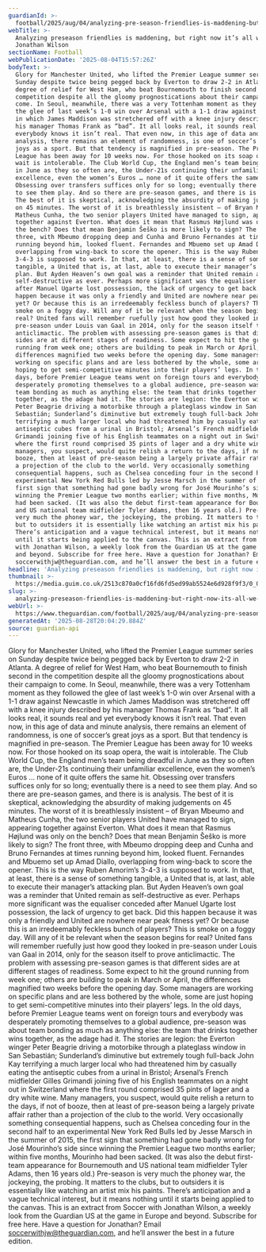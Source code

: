 ```yaml
---
guardianId: >-
  football/2025/aug/04/analyzing-pre-season-friendlies-is-maddening-but-right-now-its-all-we-have
webTitle: >-
  Analyzing preseason friendlies is maddening, but right now it’s all we have |
  Jonathan Wilson
sectionName: Football
webPublicationDate: '2025-08-04T15:57:26Z'
bodyText: >-
  Glory for Manchester United, who lifted the Premier League summer series on
  Sunday despite twice being pegged back by Everton to draw 2-2 in Atlanta. A
  degree of relief for West Ham, who beat Bournemouth to finish second in the
  competition despite all the gloomy prognostications about their campaign to
  come. In Seoul, meanwhile, there was a very Tottenham moment as they followed
  the glee of last week’s 1-0 win over Arsenal with a 1-1 draw against Newcastle
  in which James Maddison was stretchered off with a knee injury described by
  his manager Thomas Frank as “bad”. It all looks real, it sounds real and yet
  everybody knows it isn’t real. That even now, in this age of data and minute
  analysis, there remains an element of randomness, is one of soccer’s great
  joys as a sport. But that tendency is magnified in pre-season. The Premier
  League has been away for 10 weeks now. For those hooked on its soap opera, the
  wait is intolerable. The Club World Cup, the England men’s team being dreadful
  in June as they so often are, the Under-21s continuing their unfamiliar
  excellence, even the women’s Euros … none of it quite offers the same hit.
  Obsessing over transfers suffices only for so long; eventually there is a need
  to see them play. And so there are pre-season games, and there is is analysis.
  The best of it is skeptical, acknowledging the absurdity of making judgements
  on 45 minutes. The worst of it is breathlessly insistent – of Bryan Mbeumo and
  Matheus Cunha, the two senior players United have managed to sign, appearing
  together against Everton. What does it mean that Rasmus Højlund was only on
  the bench? Does that mean Benjamin Šeško is more likely to sign? The front
  three, with Mbeumo dropping deep and Cunha and Bruno Fernandes at times
  running beyond him, looked fluent. Fernandes and Mbuemo set up Amad Diallo,
  overlapping from wing-back to score the opener. This is the way Ruben Amorim’s
  3-4-3 is supposed to work. In that, at least, there is a sense of something
  tangible, a United that is, at last, able to execute their manager’s attacking
  plan. But Ayden Heaven’s own goal was a reminder that United remain as
  self-destructive as ever. Perhaps more significant was the equaliser conceded
  after Manuel Ugarte lost possession, the lack of urgency to get back. Did this
  happen because it was only a friendly and United are nowhere near peak fitness
  yet? Or because this is an irredeemably feckless bunch of players? This is
  smoke on a foggy day. Will any of it be relevant when the season begins for
  real? United fans will remember ruefully just how good they looked in
  pre-season under Louis van Gaal in 2014, only for the season itself to prove
  anticlimactic. The problem with assessing pre-season games is that different
  sides are at different stages of readiness. Some expect to hit the ground
  running from week one; others are building to peak in March or April, the
  differences magnified two weeks before the opening day. Some managers are
  working on specific plans and are less bothered by the whole, some are just
  hoping to get semi-competitive minutes into their players’ legs. In the old
  days, before Premier League teams went on foreign tours and everybody was
  desperately promoting themselves to a global audience, pre-season was about
  team bonding as much as anything else: the team that drinks together wins
  together, as the adage had it. The stories are legion: the Everton winger
  Peter Beagrie driving a motorbike through a plateglass window in San
  Sebastián; Sunderland’s diminutive but extremely tough full-back John Kay
  terrifying a much larger local who had threatened him by casually eating the
  antiseptic cubes from a urinal in Bristol; Arsenal’s French midfielder Gilles
  Grimandi joining five of his English teammates on a night out in Switzerland
  where the first round comprised 35 pints of lager and a dry white wine. Many
  managers, you suspect, would quite relish a return to the days, if not of
  booze, then at least of pre-season being a largely private affair rather than
  a projection of the club to the world. Very occasionally something
  consequential happens, such as Chelsea conceding four in the second half to an
  experimental New York Red Bulls led by Jesse Marsch in the summer of 2015, the
  first sign that something had gone badly wrong for José Mourinho’s side since
  winning the Premier League two months earlier; within five months, Mourinho
  had been sacked. (It was also the debut first-team appearance for Bournemouth
  and US national team midfielder Tyler Adams, then 16 years old.) Pre-season is
  very much the phoney war, the jockeying, the probing. It matters to the clubs,
  but to outsiders it is essentially like watching an artist mix his paints.
  There’s anticipation and a vague technical interest, but it means nothing
  until it starts being applied to the canvas. This is an extract from Soccer
  with Jonathan Wilson, a weekly look from the Guardian US at the game in Europe
  and beyond. Subscribe for free here. Have a question for Jonathan? Email
  soccerwithjw@theguardian.com, and he’ll answer the best in a future edition.
headline: 'Analyzing preseason friendlies is maddening, but right now it’s all we have'
thumbnail: >-
  https://media.guim.co.uk/2513c870a0cf16fd6fd5ed99ab5524e6d928f9f3/0_0_3750_3000/500.jpg
slug: >-
  analyzing-preseason-friendlies-is-maddening-but-right-now-its-all-we-have-or-jonathan-wilson
webUrl: >-
  https://www.theguardian.com/football/2025/aug/04/analyzing-pre-season-friendlies-is-maddening-but-right-now-its-all-we-have
generatedAt: '2025-08-28T20:04:29.884Z'
source: guardian-api
---
```

Glory for Manchester United, who lifted the Premier League summer series on Sunday despite twice being pegged back by Everton to draw 2-2 in Atlanta. A degree of relief for West Ham, who beat Bournemouth to finish second in the competition despite all the gloomy prognostications about their campaign to come. In Seoul, meanwhile, there was a very Tottenham moment as they followed the glee of last week’s 1-0 win over Arsenal with a 1-1 draw against Newcastle in which James Maddison was stretchered off with a knee injury described by his manager Thomas Frank as “bad”. It all looks real, it sounds real and yet everybody knows it isn’t real. That even now, in this age of data and minute analysis, there remains an element of randomness, is one of soccer’s great joys as a sport. But that tendency is magnified in pre-season. The Premier League has been away for 10 weeks now. For those hooked on its soap opera, the wait is intolerable. The Club World Cup, the England men’s team being dreadful in June as they so often are, the Under-21s continuing their unfamiliar excellence, even the women’s Euros … none of it quite offers the same hit. Obsessing over transfers suffices only for so long; eventually there is a need to see them play. And so there are pre-season games, and there is is analysis. The best of it is skeptical, acknowledging the absurdity of making judgements on 45 minutes. The worst of it is breathlessly insistent – of Bryan Mbeumo and Matheus Cunha, the two senior players United have managed to sign, appearing together against Everton. What does it mean that Rasmus Højlund was only on the bench? Does that mean Benjamin Šeško is more likely to sign? The front three, with Mbeumo dropping deep and Cunha and Bruno Fernandes at times running beyond him, looked fluent. Fernandes and Mbuemo set up Amad Diallo, overlapping from wing-back to score the opener. This is the way Ruben Amorim’s 3-4-3 is supposed to work. In that, at least, there is a sense of something tangible, a United that is, at last, able to execute their manager’s attacking plan. But Ayden Heaven’s own goal was a reminder that United remain as self-destructive as ever. Perhaps more significant was the equaliser conceded after Manuel Ugarte lost possession, the lack of urgency to get back. Did this happen because it was only a friendly and United are nowhere near peak fitness yet? Or because this is an irredeemably feckless bunch of players? This is smoke on a foggy day. Will any of it be relevant when the season begins for real? United fans will remember ruefully just how good they looked in pre-season under Louis van Gaal in 2014, only for the season itself to prove anticlimactic. The problem with assessing pre-season games is that different sides are at different stages of readiness. Some expect to hit the ground running from week one; others are building to peak in March or April, the differences magnified two weeks before the opening day. Some managers are working on specific plans and are less bothered by the whole, some are just hoping to get semi-competitive minutes into their players’ legs. In the old days, before Premier League teams went on foreign tours and everybody was desperately promoting themselves to a global audience, pre-season was about team bonding as much as anything else: the team that drinks together wins together, as the adage had it. The stories are legion: the Everton winger Peter Beagrie driving a motorbike through a plateglass window in San Sebastián; Sunderland’s diminutive but extremely tough full-back John Kay terrifying a much larger local who had threatened him by casually eating the antiseptic cubes from a urinal in Bristol; Arsenal’s French midfielder Gilles Grimandi joining five of his English teammates on a night out in Switzerland where the first round comprised 35 pints of lager and a dry white wine. Many managers, you suspect, would quite relish a return to the days, if not of booze, then at least of pre-season being a largely private affair rather than a projection of the club to the world. Very occasionally something consequential happens, such as Chelsea conceding four in the second half to an experimental New York Red Bulls led by Jesse Marsch in the summer of 2015, the first sign that something had gone badly wrong for José Mourinho’s side since winning the Premier League two months earlier; within five months, Mourinho had been sacked. (It was also the debut first-team appearance for Bournemouth and US national team midfielder Tyler Adams, then 16 years old.) Pre-season is very much the phoney war, the jockeying, the probing. It matters to the clubs, but to outsiders it is essentially like watching an artist mix his paints. There’s anticipation and a vague technical interest, but it means nothing until it starts being applied to the canvas. This is an extract from Soccer with Jonathan Wilson, a weekly look from the Guardian US at the game in Europe and beyond. Subscribe for free here. Have a question for Jonathan? Email soccerwithjw@theguardian.com, and he’ll answer the best in a future edition.
